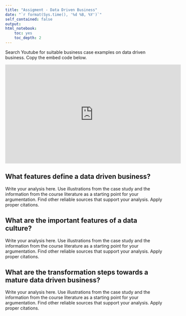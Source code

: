 ```yaml
---
title: "Assigment - Data Driven Business"
date: "`r format(Sys.time(), '%d %B, %Y')`"
self_contained: false
output:
html_notebook:
    toc: yes
    toc_depth: 2
---
```


Search Youtube for suitable business case examples on data driven business. Copy the embed code below.

<iframe width="560" height="315" src="https://www.youtube.com/embed/QlqI0gGOjo4" frameborder="0" allow="accelerometer; autoplay; clipboard-write; encrypted-media; gyroscope; picture-in-picture" allowfullscreen data-external="1"></iframe>


## What features define a data driven business?

Write your analysis here. Use illustrations from the case study and the information from the course literature as a starting point for your argumentation. Find other reliable sources that support your analysis. Apply proper citations. 

## What are the important features of a data culture?

Write your analysis here. Use illustrations from the case study and the information from the course literature as a starting point for your argumentation. Find other reliable sources that support your analysis. Apply proper citations.

## What are the transformation steps towards a mature data driven business?
Write your analysis here. Use illustrations from the case study and the information from the course literature as a starting point for your argumentation. Find other reliable sources that support your analysis. Apply proper citations.

